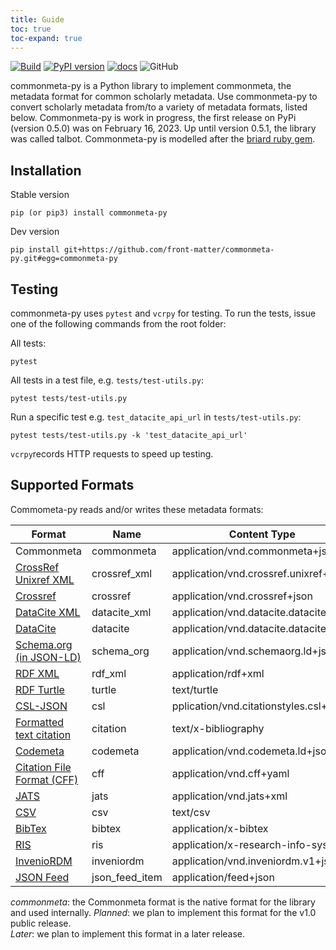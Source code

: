 ```yaml
---
title: Guide
toc: true
toc-expand: true
---
```


[![Build](https://github.com/front-matter/commonmeta-py/actions/workflows/build.yml/badge.svg)](https://github.com/front-matter/commonmeta-py/actions/workflows/build.yml)
[![PyPI version](https://img.shields.io/pypi/v/commonmeta-py.svg)](https://pypi.org/project/commonmeta-py/)
[![docs](https://img.shields.io/badge/docs-passing-blue)](https://python.commonmeta.org/)
![GitHub](https://img.shields.io/github/license/front-matter/commonmeta-py?logo=MIT)

commonmeta-py is a Python library to implement commonmeta, the metadata format for common scholarly metadata. Use commonmeta-py to convert scholarly metadata from/to a variety of metadata formats, listed below. Commonmeta-py is work in progress, the first release on PyPi (version 0.5.0) was on February 16, 2023. Up until version 0.5.1, the library was called talbot. Commonmeta-py is modelled after the [briard ruby gem](https://github.com/front-matter/briard).

## Installation

Stable version
```
pip (or pip3) install commonmeta-py
```

Dev version
```
pip install git+https://github.com/front-matter/commonmeta-py.git#egg=commonmeta-py
```

## Testing

commonmeta-py uses `pytest` and `vcrpy` for testing. To run the tests, issue one of the following commands from the root folder:

All tests:
```
pytest
```

All tests in a test file, e.g. `tests/test-utils.py`:
```
pytest tests/test-utils.py
```

Run a specific test e.g. `test_datacite_api_url` in `tests/test-utils.py`:
```
pytest tests/test-utils.py -k 'test_datacite_api_url'
```

`vcrpy`records HTTP requests to speed up testing. 

## Supported Formats

Commometa-py reads and/or writes these metadata formats:

| Format                                                                                           | Name          | Content Type                           | Read    | Write   |
| ------------------------------------------------------------------------------------------------ | ------------- | -------------------------------------- | ------- | ------- |
| Commonmeta  | commonmeta    | application/vnd.commonmeta+json        | yes     | yes     |
| [CrossRef Unixref XML](https://www.crossref.org/schema/documentation/unixref1.1/unixref1.1.html) | crossref_xml      | application/vnd.crossref.unixref+xml   | yes | planned |
| [Crossref](https://api.crossref.org)                                                             | crossref | application/vnd.crossref+json          | yes     | no      |
| [DataCite XML](https://schema.datacite.org/)                                                     | datacite_xml      | application/vnd.datacite.datacite+xml  | yes | later |
| [DataCite](https://api.datacite.org/)                                                            | datacite | application/vnd.datacite.datacite+json | yes     | yes |
| [Schema.org (in JSON-LD)](http://schema.org/)                                                    | schema_org    | application/vnd.schemaorg.ld+json      | yes     | yes     |
| [RDF XML](http://www.w3.org/TR/rdf-syntax-grammar/)                                              | rdf_xml       | application/rdf+xml                    | no      | later   |
| [RDF Turtle](http://www.w3.org/TeamSubmission/turtle/)                                           | turtle        | text/turtle                            | no      | later   |
| [CSL-JSON](https://citationstyles.org/)                                                     | csl      | pplication/vnd.citationstyles.csl+json | yes | yes     |
| [Formatted text citation](https://citationstyles.org/)                                           | citation      | text/x-bibliography                    | no      | yes     |
| [Codemeta](https://codemeta.github.io/)                                                          | codemeta      | application/vnd.codemeta.ld+json       | yes | later |
| [Citation File Format (CFF)](https://citation-file-format.github.io/)                            | cff           | application/vnd.cff+yaml               | yes | later |
| [JATS](https://jats.nlm.nih.gov/)                                                                | jats          | application/vnd.jats+xml               | later   | later   |
| [CSV](ttps://en.wikipedia.org/wiki/Comma-separated_values)                                       | csv           | text/csv                               | no      | later   |
| [BibTex](http://en.wikipedia.org/wiki/BibTeX)                                                    | bibtex        | application/x-bibtex                   | later | yes     |
| [RIS](http://en.wikipedia.org/wiki/RIS_(file_format))                                            | ris           | application/x-research-info-systems    | later | yes     |
| [InvenioRDM](https://inveniordm.docs.cern.ch/reference/metadata/)                                | inveniordm    | application/vnd.inveniordm.v1+json     | later | yes     |
| [JSON Feed](https://www.jsonfeed.org/)                                                           | json_feed_item     | application/feed+json    | yes | later     |

_commonmeta_: the Commonmeta format is the native format for the library and used internally.
_Planned_: we plan to implement this format for the v1.0 public release.  
_Later_: we plan to implement this format in a later release.
